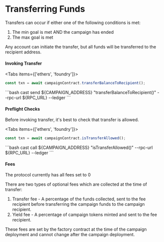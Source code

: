 # Transferring Funds


Transfers can occur if either one of the following conditions is met:

1. The min goal is met AND the campaign has ended
2. The max goal is met

Any account can initiate the transfer, but all funds will be transferred to the recipient address.

#### Invoking Transfer

<Tabs items={['ethers', 'foundry']}>
  <Tab>
  ```ts
  const txn = await campaignContract.transferBalanceToRecipient();
  ```
  </Tab>
  <Tab>
  ```bash
  cast send ${CAMPAIGN_ADDRESS} "transferBalanceToRecipient()" --rpc-url ${RPC_URL} --ledger
  ```
  </Tab>
</Tabs>


#### Preflight Checks

Before invoking transfer, it's best to check that transfer is allowed.

<Tabs items={['ethers', 'foundry']}>
  <Tab>
  ```ts
  const txn = await campaignContract.isTransferAllowed();
  ```
  </Tab>
  <Tab>
  ```bash
  cast call ${CAMPAIGN_ADDRESS} "isTransferAllowed()" --rpc-url ${RPC_URL} --ledger
  ```
  </Tab>
</Tabs>

#### Fees

<Callout type="info" emoji="ℹ️">
  The protocol currently has all fees set to 0
</Callout>

There are two types of optional fees which are collected at the time of transfer:

1. Transfer fee - A percentage of the funds collected, sent to the fee recipient before transferring the campaign funds to the campaign recipient.
2. Yield fee - A percentage of campaign tokens minted and sent to the fee recipient.

These fees are set by the factory contract at the time of the campaign deployment and cannot change after the campaign deployment.
